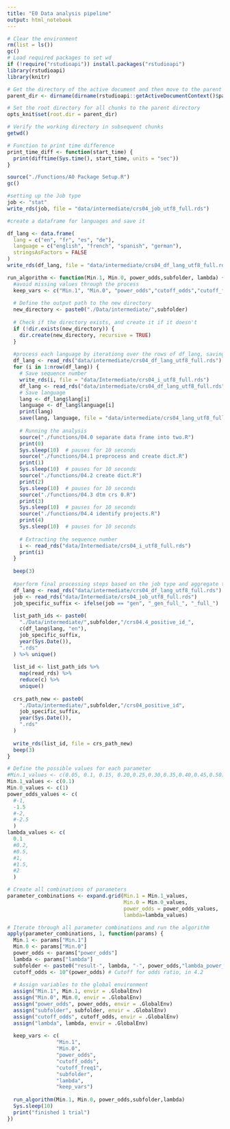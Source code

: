 ```yaml
---
title: "E0 Data analysis pipeline"
output: html_notebook
---
```

```r
# Clear the environment
rm(list = ls())
gc()
# Load required packages to set wd
if (!require("rstudioapi")) install.packages("rstudioapi")
library(rstudioapi)
library(knitr)

# Get the directory of the active document and then move to the parent directory
parent_dir <- dirname(dirname(rstudioapi::getActiveDocumentContext()$path))

# Set the root directory for all chunks to the parent directory
opts_knit$set(root.dir = parent_dir)
```

```r
# Verify the working directory in subsequent chunks
getwd()
```


```r
# Function to print time difference
print_time_diff <- function(start_time) {
  print(difftime(Sys.time(), start_time, units = "sec"))
}
```

```r
source("./Functions/A0 Package Setup.R")
gc()
```


```r
#setting up the Job type
job <- "stat"
write_rds(job, file = "data/intermediate/crs04_job_utf8_full.rds")
```



```r
#create a dataframe for languages and save it

df_lang <- data.frame(
  lang = c("en", "fr", "es", "de"), 
  language = c("english", "french", "spanish", "german"), 
  stringsAsFactors = FALSE
)
write_rds(df_lang, file = "data/intermediate/crs04_df_lang_utf8_full.rds")
```


```r
run_algorithm <- function(Min.1, Min.0, power_odds,subfolder, lambda) {
  #avoid missing values through the process
  keep_vars <- c("Min.1", "Min.0", "power_odds","cutoff_odds","cutoff_freq1","subfolder","keep_vars", "lambda")
  
  # Define the output path to the new directory
  new_directory <- paste0("./Data/intermediate/",subfolder)
  
  # Check if the directory exists, and create it if it doesn't
  if (!dir.exists(new_directory)) {
    dir.create(new_directory, recursive = TRUE)
  }
  
  #process each language by iterationg over the rows of df_lang, saving the relevant information, and running the analysis scripts
  df_lang <- read_rds("data/intermediate/crs04_df_lang_utf8_full.rds")
  for (i in 1:nrow(df_lang)) {
    # Save sequence number
    write_rds(i, file = "data/Intermediate/crs04_i_utf8_full.rds")
    df_lang <- read_rds("data/intermediate/crs04_df_lang_utf8_full.rds")
    # Save language 
    lang <- df_lang$lang[i]
    language <- df_lang$language[i]
    print(lang)
    save(lang, language, file = "data/intermediate/crs04_lang_utf8_full.rdata")
    
    # Running the analysis
    source("./functions/04.0 separate data frame into two.R")
    print(0)
    Sys.sleep(10)  # pauses for 10 seconds
    source("./functions/04.1 preprocess and create dict.R")
    print(1)
    Sys.sleep(10)  # pauses for 10 seconds
    source("./functions/04.2 create dict.R")
    print(2)
    Sys.sleep(10)  # pauses for 10 seconds
    source("./functions/04.3 dtm crs 0.R")
    print(3)
    Sys.sleep(10)  # pauses for 10 seconds
    source("./functions/04.4 identify projects.R")
    print(4)
    Sys.sleep(10)  # pauses for 10 seconds
    
    # Extracting the sequence number
    i <- read_rds("data/Intermediate/crs04_i_utf8_full.rds")
    print(i)
  }
  
  beep(3)
  
  #perform final processing steps based on the job type and aggregate the results
  df_lang <- read_rds("data/intermediate/crs04_df_lang_utf8_full.rds")
  job <- read_rds("data/Intermediate/crs04_job_utf8_full.rds")
  job_specific_suffix <- ifelse(job == "gen", "_gen_full_", "_full_")
  
  list_path_ids <- paste0(
    "./Data/intermediate/",subfolder,"/crs04.4_positive_id_", 
    c(df_lang$lang, "en"), 
    job_specific_suffix, 
    year(Sys.Date()), 
    ".rds"
  ) %>% unique()
  
  list_id <- list_path_ids %>%
    map(read_rds) %>%
    reduce(c) %>%
    unique()
  
  crs_path_new <- paste0(
    "./Data/intermediate/",subfolder,"/crs04_positive_id", 
    job_specific_suffix, 
    year(Sys.Date()), 
    ".rds"
  )
  
  write_rds(list_id, file = crs_path_new)
  beep(3)
}
```

```r
# Define the possible values for each parameter
#Min.1_values <- c(0.05, 0.1, 0.15, 0.20,0.25,0.30,0.35,0.40,0.45,0.50)
Min.1_values <- c(0.1)
Min.0_values <- c(1)
power_odds_values <- c(
  #-1, 
  -1.5
  #-2,
  #-2.5
  )
lambda_values <- c(
  0.1
  #0.2, 
  #0.5, 
  #1, 
  #1.5, 
  #2
  )

# Create all combinations of parameters
parameter_combinations <- expand.grid(Min.1 = Min.1_values, 
                                      Min.0 = Min.0_values, 
                                      power_odds = power_odds_values, 
                                      lambda=lambda_values)


```


```r
# Iterate through all parameter combinations and run the algorithm
apply(parameter_combinations, 1, function(params) {
  Min.1 <- params["Min.1"]
  Min.0 <- params["Min.0"]
  power_odds <- params["power_odds"]
  lambda <- params["lambda"]
  subfolder <- paste0("result-", lambda, "-", power_odds,"lambda_power_odds", "-","decent" ,"-","work")
  cutoff_odds <- 10^(power_odds) # Cutoff for odds ratio, in 4.2
  
  # Assign variables to the global environment
  assign("Min.1", Min.1, envir = .GlobalEnv)
  assign("Min.0", Min.0, envir = .GlobalEnv)
  assign("power_odds", power_odds, envir = .GlobalEnv)
  assign("subfolder", subfolder, envir = .GlobalEnv)
  assign("cutoff_odds", cutoff_odds, envir = .GlobalEnv)
  assign("lambda", lambda, envir = .GlobalEnv)
  
  keep_vars <- c(
                "Min.1", 
                "Min.0", 
                "power_odds",
                "cutoff_odds",
                "cutoff_freq1",
                "subfolder",
                "lambda",
                "keep_vars")
  
  run_algorithm(Min.1, Min.0, power_odds,subfolder,lambda)
  Sys.sleep(10)
  print("finished 1 trial")
})
```

